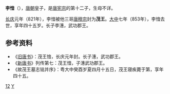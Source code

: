'''李愔'''（{{bd|809年||853年|5月26日|catIdx=L}}），[[唐朝|唐朝]]皇子，是[[唐宪宗|唐宪宗]]的第十二子，生母不详。

[[长庆|长庆]]元年（821年），李愔被他三哥[[唐穆宗|唐穆宗]]封为'''茂王'''。[[大中_(唐朝)|大中]]七年（853年），李愔去世，享年四十五岁。长子李潓，武功郡王。
　　
==参考资料==
*《[[旧唐书|旧唐书]]》：茂王愔，长庆元年封。长子潓，武功郡王。
*《[[新唐书|新唐书]]》列传第七：茂王愔，子潓武功郡王。
*《故茂王墓志铭并序》：粤大中癸酉岁夏四月十五日，茂王寝疾薨于第，享年四十五。

[[Category:唐宪宗皇子|12]]
[[Category:李姓|Y]]